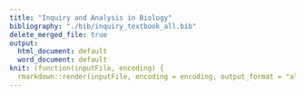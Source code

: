 ```yaml
---
title: "Inquiry and Analysis in Biology"
bibliography: "./bib/inquiry_textbook_all.bib"
delete_merged_file: true
output:
  html_document: default
  word_document: default
knit: (function(inputFile, encoding) {
  rmarkdown::render(inputFile, encoding = encoding, output_format = "all") })
---
```


